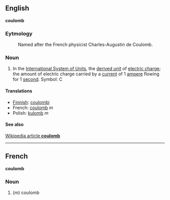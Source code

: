 ==English==
'''coulomb'''

===Eytmology===

:Named after the French physicist Charles-Augustin de Coulomb.

===Noun===

#In the [[International System of Units]], the [[derived unit]] of [[electric charge]]; the amount of electric charge carried by a [[current]] of 1 [[ampere]] flowing for 1 [[second]].  Symbol: C

====Translations====

*[[Finnish]]: [[coulombi]]
*French: [[coulomb]] ''m''
*Polish: [[kulomb]] ''m''

====See also====
[[en:coulomb|Wikipedia article '''coulomb''']]

----

==French==
'''coulomb'''

===Noun===

#(''m'') coulomb